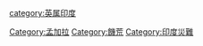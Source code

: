 [[Category:孟加拉|Category:孟加拉]]
[[Category:饑荒|Category:饑荒]]
[[category:英属印度|category:英属印度]]
[[Category:印度災難|Category:印度災難]]